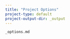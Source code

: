```yaml
---
title: "Project Options"
project-type: default
project-output-dir: _output
---
```


```.include
_options.md
```
